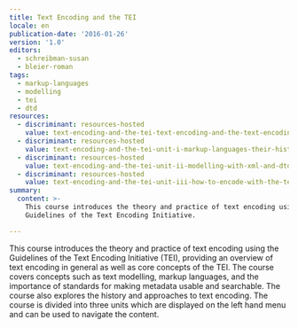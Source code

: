 ```yaml
---
title: Text Encoding and the TEI
locale: en
publication-date: '2016-01-26'
version: '1.0'
editors:
  - schreibman-susan
  - bleier-roman
tags:
  - markup-languages
  - modelling
  - tei
  - dtd
resources:
  - discriminant: resources-hosted
    value: text-encoding-and-the-tei-text-encoding-and-the-text-encoding-initiative
  - discriminant: resources-hosted
    value: text-encoding-and-the-tei-unit-i-markup-languages-their-history-and-uses
  - discriminant: resources-hosted
    value: text-encoding-and-the-tei-unit-ii-modelling-with-xml-and-dtds
  - discriminant: resources-hosted
    value: text-encoding-and-the-tei-unit-iii-how-to-encode-with-the-tei
summary:
  content: >-
    This course introduces the theory and practice of text encoding using the
    Guidelines of the Text Encoding Initiative.

---
```


This course introduces the theory and practice of text encoding using the Guidelines of the Text Encoding Initiative (TEI), providing an overview of text encoding in general as well as core concepts of the TEI. The course covers concepts such as text modelling, markup languages, and the importance of standards for making metadata usable and searchable. The course also explores the history and approaches to text encoding. The course is divided into three units which are displayed on the left hand menu and can be used to navigate the content.
